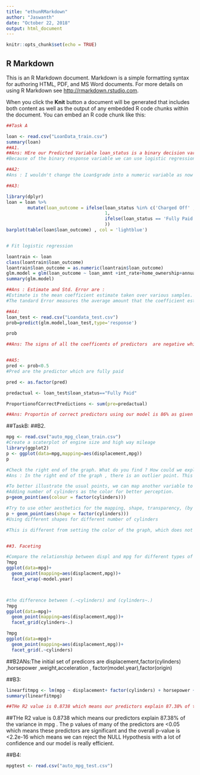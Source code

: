 ```yaml
---
title: "ethunRMarkdown"
author: "Jaswanth"
date: "October 22, 2018"
output: html_document
---
```


```r
knitr::opts_chunk$set(echo = TRUE)
```

## R Markdown

This is an R Markdown document. Markdown is a simple formatting syntax for authoring HTML, PDF, and MS Word documents. For more details on using R Markdown see <http://rmarkdown.rstudio.com>.

When you click the **Knit** button a document will be generated that includes both content as well as the output of any embedded R code chunks within the document. You can embed an R code chunk like this:

```r
##Task A 

loan <- read.csv("LoanData_train.csv")
summary(loan)
##A1.
##Ans: HEre our Predicted Variable loan_status is a binary decision variable  which can take the values "Fully Paid" or "Charged Off"
#Because of the binary response variable we can use logistic regression. Rather than modelling the response Y directly, logistic regression models the probability that Y belongs to a particular category, in our case the probability of a non-performing loan. Also from summary we see that the predictor variables are varying a lot and a logit transform would normalize the variable to a smaller range . 

##A2:
#Ans : I wouldn't change the Loan$grade into a numeric variable as now , if we are modelling it would take into acccount different grades as different variables like gradeB,gradeC,gradeD ... and we can get the significance of each of these grades . We can know which particular grade of employee is more significant for loan_status based on the probability. Hence keeeping it as is a Numeric variable

##A3:

library(dplyr)
loan = loan %>%
        mutate(loan_outcome = ifelse(loan_status %in% c('Charged Off' , 'Default') , 
                                     1, 
                                     ifelse(loan_status == 'Fully Paid' , 0 , 'No info')
                                     ))
barplot(table(loan$loan_outcome) , col = 'lightblue')


# Fit logistic regression

loantrain <- loan
class(loantrain$loan_outcome)
loantrain$loan_outcome = as.numeric(loantrain$loan_outcome)
glm.model = glm(loan_outcome ~ loan_amnt +int_rate+home_ownership+annual_inc+term+grade+installment+verification_status+delinq_2yrs+pub_rec, loantrain, family = binomial(link = 'logit'))
summary(glm.model)

##Ans : Estimate and Std. Error are :
#Estimate is the mean coefficient estimate taken over various samples.
#The tandard Error measures the average amount that the coefficient estimates vary from the actual average value of our response variable. We’d ideally want a lower number relative to its coefficients.We usally take the 95% confidence interval for this 

##A4: 
loan_test <- read.csv("Loandata_test.csv")
prob=predict(glm.model,loan_test,type='response')

prob

##Ans: The signs of all the coefficents of predictors  are negative whichever terms are more significant. Hence this is the probability that the loan is Defaulted


##A5: 
pred <- prob<0.5
#Pred are the predictor which are fully paid

pred <- as.factor(pred)

predactual <- loan_test$loan_status=="Fully Paid"

ProportionofCorrectPredictions <- sum(pre=predactual)

##Ans: Proportin of correct predictors using our model is 86% as given in the test_data. Hence our model is sufficiently accurate


```









##TaskB: 
##B2.

```r



mpg <- read.csv("auto_mpg_clean_train.csv")
#Create a scaterplot of engine size and high way mileage
library(ggplot2)
p <- ggplot(data=mpg,mapping=aes(displacement,mpg))
p

#Check the right end of the graph. What do you find ? How could we explain the anomaly?
#Ans : In the right end of the graph , there is an outlier point. This means for a higher engine displacement, there is still higher highway mileage.

#To better illustrate the usual points, we can map another variable to an aesthetic.
#Adding number of cylinders as the color for better perception.
p+geom_point(aes(colour = factor(cylinders)))

#Try to use other aesthetics for the mapping, shape, transparency, (by yourself)
p + geom_point(aes(shape = factor(cylinders)))
#Using different shapes for different number of cylinders

#This is different from setting the color of the graph, which does not convey any information about a variable.


##3. Faceting

#Compare the relationship between displ and mpg for different types of cars
?mpg
ggplot(data=mpg)+
  geom_point(mapping=aes(displacment,mpg))+
  facet_wrap(~model.year)



#the difference between (.~cylinders) and (cylinders~.)
?mpg
ggplot(data=mpg)+
  geom_point(mapping=aes(displacement,mpg))+
  facet_grid(cylinders~.)

?mpg
ggplot(data=mpg)+
  geom_point(mapping=aes(displacement,mpg))+
  facet_grid(.~cylinders)


```

##B2ANs:The initial set of predicors are  displacement,factor(cylinders) ,horsepower ,weight,acceleration , factor(model.year),factor(origin)

##B3:
```r
linearfitmpg <- lm(mpg ~ displacement+ factor(cylinders) + horsepower + weight+acceleration + factor(model.year)+factor(origin) , data = mpg)
summary(linearfitmpg)

##THe R2 value is 0.8738 which means our predictors explain 87.38% of the variance in mpg . The p values of many of the predictors are <0.05 which means these predictors are significant and the overall p-value is <2.2e-16 which means we can reject the NULL Hypothesis with a lot of confidence and our model is really efficient.


```
##THe R2 value is 0.8738 which means our predictors explain 87.38% of the variance in mpg . The p values of many of the predictors are <0.05 which means these predictors are significant and the overall p-value is <2.2e-16 which means we can reject the NULL Hypothesis with a lot of confidence and our model is really efficient.


##B4:
```r
mpgtest <- read.csv("auto_mpg_test.csv")


```




